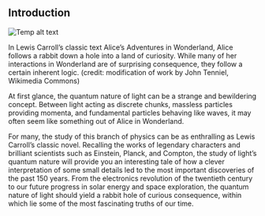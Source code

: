 ## Introduction
![Temp alt text](__MEDIA_URL__CNX_HSPhysics_21_00_Alice.jpg)<p>In Lewis Carroll’s classic text Alice’s Adventures in Wonderland, Alice follows a rabbit down a hole into a land of curiosity. While many of her interactions in Wonderland are of surprising consequence, they follow a certain inherent logic. (credit: modification of work by John Tenniel, Wikimedia Commons)</p>
At first glance, the quantum nature of light can be a strange and bewildering concept. Between light acting as discrete chunks, massless particles providing momenta, and fundamental particles behaving like waves, it may often seem like something out of Alice in Wonderland.

For many, the study of this branch of physics can be as enthralling as Lewis Carroll’s classic novel. Recalling the works of legendary characters and brilliant scientists such as Einstein, Planck, and Compton, the study of light’s quantum nature will provide you an interesting tale of how a clever interpretation of some small details led to the most important discoveries of the past 150 years. From the electronics revolution of the twentieth century to our future progress in solar energy and space exploration, the quantum nature of light should yield a rabbit hole of curious consequence, within which lie some of the most fascinating truths of our time.

